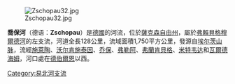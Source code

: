 [[Image:Zschopau32.jpg|right]]

{{coord|51|7|46|N|13|3|7|E|display=title}}

'''喬保河'''（德语：'''Zschopau'''）是[[德國|德國]]的河流，位於[[薩克森自由州|薩克森自由州]]，屬於[[弗賴貝格穆爾德河|弗賴貝格穆爾德河]]的左支流，河道全長128公里，流域面積1,750平方公里，發源自[[埃尔茨山脉|埃尔茨山脉]]，流經[[施萊陶|施萊陶]]、[[沃尔肯施泰因|沃尔肯施泰因]]、[[乔保|乔保]]、[[弗勒阿|弗勒阿]]、[[弗蘭肯貝格|弗蘭肯貝格]]、[[米特韦达|米特韦达]]和[[瓦爾德海姆|瓦爾德海姆]]，河口處在[[德伯爾恩|德伯爾恩]]以西。

{{Germany-geo-stub}}
[[Category:易北河支流|Category:易北河支流]]
